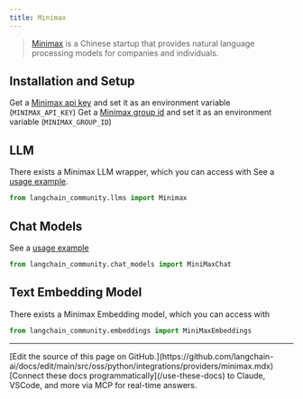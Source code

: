 ```yaml
---
title: Minimax
---
```


>[Minimax](https://api.minimax.chat) is a Chinese startup that provides natural language processing models
> for companies and individuals.

## Installation and Setup
Get a [Minimax api key](https://api.minimax.chat/user-center/basic-information/interface-key) and set it as an environment variable (`MINIMAX_API_KEY`)
Get a [Minimax group id](https://api.minimax.chat/user-center/basic-information) and set it as an environment variable (`MINIMAX_GROUP_ID`)


## LLM

There exists a Minimax LLM wrapper, which you can access with
See a [usage example](/oss/python/integrations/llms/minimax).

```python
from langchain_community.llms import Minimax
```

## Chat Models

See a [usage example](/oss/python/integrations/chat/minimax)

```python
from langchain_community.chat_models import MiniMaxChat
```

## Text Embedding Model

There exists a Minimax Embedding model, which you can access with
```python
from langchain_community.embeddings import MiniMaxEmbeddings
```

---

<Callout icon="pen-to-square" iconType="regular">
    [Edit the source of this page on GitHub.](https://github.com/langchain-ai/docs/edit/main/src/oss/python/integrations/providers/minimax.mdx)
</Callout>
<Tip icon="terminal" iconType="regular">
    [Connect these docs programmatically](/use-these-docs) to Claude, VSCode, and more via MCP for    real-time answers.
</Tip>
